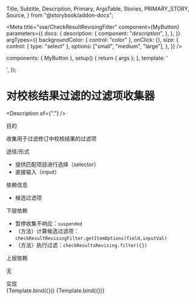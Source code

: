   Title,
  Subtitle,
  Description,
  Primary,
  ArgsTable,
  Stories,
  PRIMARY_STORY,
  Source,
} from "@storybook/addon-docs";

<Meta
  title="sse/CheckResultRevisingFilter"
  component={MyButton}
  parameters={{
    docs: {
      description: {
        component: "_description_",
      },
    },
  }}
  argTypes={{
    backgroundColor: { control: "color" },
    onClick: {},
    size: {
      control: { type: "select" },
      options: ["small", "medium", "large"],
    },
  }}
/>

  components: { MyButton },
  setup() {
    return { args };
  },
  template: '<div><my-button v-bind="args" /></div>',
});

# 对校核结果过滤的过滤项收集器

<Description of={"."} />

<Prototype />

<div className="subheading">目的</div>

收集用于过滤修订中校核结果的过滤项

<div className="subheading">途径/形式</div>

- 提供匹配项目进行选择（selector）
- 直接输入（input）

<div className="subheading">依赖信息</div>

- 候选过滤项

<div className="subheading">下层依赖</div>

- 暂停收集不响应：`suspended`
- （方法）计算候选过滤项：`checkResultRevisingFilter.getItemOptions(field,inputVal)`
- （方法）执行过滤：`checkResultsRevising.filter({})`

<div className="subheading">上层依赖</div>

无

<div className="subheading">实现</div>

<Canvas columns={5}>
  <Story name="Secondary" args={{ label: "secondary" }}>
    {Template.bind({})}
  </Story>
  <Story name="Large" args={{ size: "large", label: "Button" }}>
    {Template.bind({})}
  </Story>
</Canvas>

<!--<div className="subheading">使用示例</div>
<Source dark id="." />

<div className="subheading">状态图、类图、序列图等</div>

<Chart />-->

<style>
  {`
    .subheading {
      --mediumdark: '#999999';
      font-weight: 900;
      font-size: 16px;
      color: #999;
      letter-spacing: 6px;
      line-height: 24px;
      text-transform: uppercase;
      margin-bottom: 12px;
      margin-top: 40px;
    }
`}
</style>
